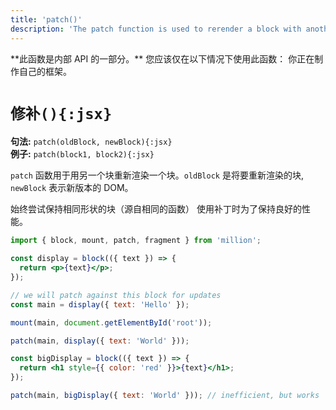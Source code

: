 ```yaml
---
title: 'patch()'
description: 'The patch function is used to rerender a block with another block.'
---
```



<Callout type="warning">
  **此函数是内部 API 的一部分。** 您应该仅在以下情况下使用此函数：
  你正在制作自己的框架。
</Callout>

<br />

# `修补(){:jsx}`

**句法:** `patch(oldBlock, newBlock){:jsx}`\
**例子:** `patch(block1, block2){:jsx}`

`patch` 函数用于用另一个块重新渲染一个块。`oldBlock` 是将要重新渲染的块, `newBlock` 表示新版本的 DOM。

<Callout>
  始终尝试保持相同形状的块（源自相同的函数）
  使用补丁时为了保持良好的性能。
</Callout>

```jsx
import { block, mount, patch, fragment } from 'million';

const display = block(({ text }) => {
  return <p>{text}</p>;
});

// we will patch against this block for updates
const main = display({ text: 'Hello' });

mount(main, document.getElementById('root'));

patch(main, display({ text: 'World' }));

const bigDisplay = block(({ text }) => {
  return <h1 style={{ color: 'red' }}>{text}</h1>;
});

patch(main, bigDisplay({ text: 'World' })); // inefficient, but works
```
